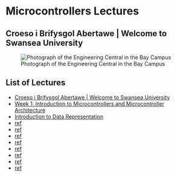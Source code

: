 # Microcontrollers Lectures {#eg-151-toc}

## Croeso i Brifysgol Abertawe | Welcome to Swansea University {#welcome}

![Photograph of the Engineering Central in the Bay Campus](pictures/image1.png)

## List of Lectures

- [Croeso i Brifysgol Abertawe | Welcome to Swansea University](lectures_intro.html)
- [Week 1: Introduction to Microcontrollers and Microcontroller Architecture](week01.html)
- [Introduction to Data Representation](data_representation.html)
- [ref](week02)
- [ref](week03)
- [ref](week04)
- [ref](week05)
- [ref](week06)
- [ref](week07)
- [ref](week08)
- [ref](week09)
